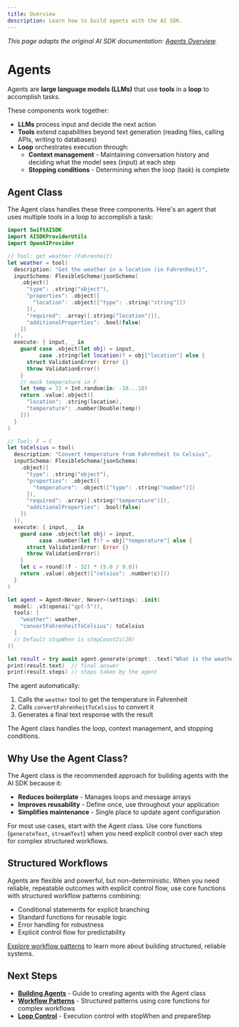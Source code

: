 ```yaml
---
title: Overview
description: Learn how to build agents with the AI SDK.
---
```


_This page adapts the original AI SDK documentation: [Agents Overview](https://ai-sdk.dev/docs/agents/overview)._

# Agents

Agents are **large language models (LLMs)** that use **tools** in a **loop** to accomplish tasks.

These components work together:

- **LLMs** process input and decide the next action
- **Tools** extend capabilities beyond text generation (reading files, calling APIs, writing to databases)
- **Loop** orchestrates execution through:
  - **Context management** - Maintaining conversation history and deciding what the model sees (input) at each step
  - **Stopping conditions** - Determining when the loop (task) is complete

## Agent Class

The Agent class handles these three components. Here's an agent that uses multiple tools in a loop to accomplish a task:

```swift
import SwiftAISDK
import AISDKProviderUtils
import OpenAIProvider

// Tool: get weather (Fahrenheit)
let weather = tool(
  description: "Get the weather in a location (in Fahrenheit)",
  inputSchema: FlexibleSchema(jsonSchema(
    .object([
      "type": .string("object"),
      "properties": .object([
        "location": .object(["type": .string("string")])
      ]),
      "required": .array([.string("location")]),
      "additionalProperties": .bool(false)
    ])
  )),
  execute: { input, _ in
    guard case .object(let obj) = input,
          case .string(let location)? = obj["location"] else {
      struct ValidationError: Error {}
      throw ValidationError()
    }
    // mock temperature in F
    let temp = 72 + Int.random(in: -10...10)
    return .value(.object([
      "location": .string(location),
      "temperature": .number(Double(temp))
    ]))
  }
)

// Tool: F → C
let toCelsius = tool(
  description: "Convert temperature from Fahrenheit to Celsius",
  inputSchema: FlexibleSchema(jsonSchema(
    .object([
      "type": .string("object"),
      "properties": .object([
        "temperature": .object(["type": .string("number")])
      ]),
      "required": .array([.string("temperature")]),
      "additionalProperties": .bool(false)
    ])
  )),
  execute: { input, _ in
    guard case .object(let obj) = input,
          case .number(let f)? = obj["temperature"] else {
      struct ValidationError: Error {}
      throw ValidationError()
    }
    let c = round((f - 32) * (5.0 / 9.0))
    return .value(.object(["celsius": .number(c)]))
  }
)

let agent = Agent<Never, Never>(settings: .init(
  model: .v3(openai("gpt-5")),
  tools: [
    "weather": weather,
    "convertFahrenheitToCelsius": toCelsius
  ]
  // Default stopWhen is stepCountIs(20)
))

let result = try await agent.generate(prompt: .text("What is the weather in San Francisco in celsius?"))
print(result.text)  // final answer
print(result.steps) // steps taken by the agent
```

The agent automatically:

1. Calls the `weather` tool to get the temperature in Fahrenheit
2. Calls `convertFahrenheitToCelsius` to convert it
3. Generates a final text response with the result

The Agent class handles the loop, context management, and stopping conditions.

## Why Use the Agent Class?

The Agent class is the recommended approach for building agents with the AI SDK because it:

- **Reduces boilerplate** - Manages loops and message arrays
- **Improves reusability** - Define once, use throughout your application
- **Simplifies maintenance** - Single place to update agent configuration

For most use cases, start with the Agent class. Use core functions (`generateText`, `streamText`) when you need explicit control over each step for complex structured workflows.

## Structured Workflows

Agents are flexible and powerful, but non-deterministic. When you need reliable, repeatable outcomes with explicit control flow, use core functions with structured workflow patterns combining:

- Conditional statements for explicit branching
- Standard functions for reusable logic
- Error handling for robustness
- Explicit control flow for predictability

[Explore workflow patterns](/docs/agents/workflows) to learn more about building structured, reliable systems.

## Next Steps

- **[Building Agents](/docs/agents/building-agents)** - Guide to creating agents with the Agent class
- **[Workflow Patterns](/docs/agents/workflows)** - Structured patterns using core functions for complex workflows
- **[Loop Control](/docs/agents/loop-control)** - Execution control with stopWhen and prepareStep
